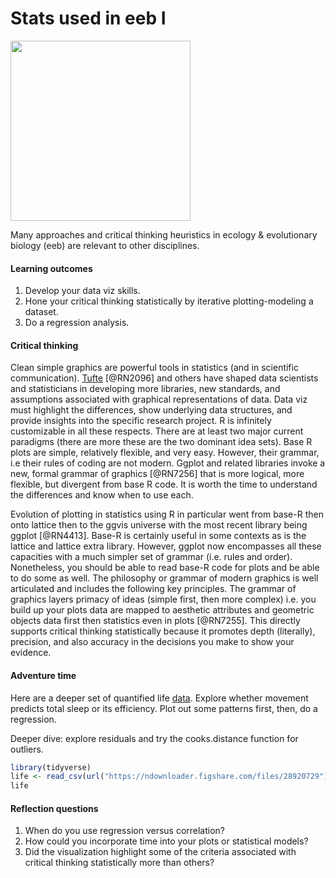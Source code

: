 # Stats used in eeb I {#eebI}  

![](./eebI.png){width=3in}   

Many approaches and critical thinking heuristics in ecology & evolutionary biology (eeb) are relevant to other disciplines.  

#### Learning outcomes {-}  
1. Develop your data viz skills.  
2. Hone your critical thinking statistically by iterative plotting-modeling a dataset.   
3. Do a regression analysis.  

#### Critical thinking {-}  
Clean simple graphics are powerful tools in statistics (and in scientific communication). [Tufte](https://www.edwardtufte.com/tufte/) [@RN2096] and others have shaped data scientists and statisticians in developing more libraries, new standards, and assumptions associated with graphical representations of data. Data viz must highlight the differences, show underlying data structures, and provide insights into the specific research project. R is infinitely customizable in all these respects. There are at least two major current paradigms (there are more these are the two dominant idea sets). Base R plots are simple, relatively flexible, and very easy. However, their grammar, i.e their rules of coding are not modern. Ggplot and related libraries invoke a new, formal grammar of graphics [@RN7256] that is more logical, more flexible, but divergent from base R code. It is worth the time to understand the differences and know when to use each.

Evolution of plotting in statistics using R in particular went from base-R then onto lattice then to the ggvis universe with the most recent library being ggplot [@RN4413]. Base-R is certainly useful in some contexts as is the lattice and lattice extra library. However, ggplot now encompasses all these capacities with a much simpler set of grammar (i.e. rules and order). Nonetheless, you should be able to read base-R code for plots and be able to do some as well. The philosophy or grammar of modern graphics is well articulated and includes the following key principles. The grammar of graphics layers primacy of ideas (simple first, then more complex) i.e. you build up your plots data are mapped to aesthetic attributes and geometric objects data first then statistics even in plots [@RN7255]. This directly supports critical thinking statistically because it promotes depth (literally), precision, and also accuracy in the decisions you make to show your evidence.   

#### Adventure time {-}  
Here are a deeper set of quantified life [data](https://figshare.com/articles/dataset/Quantified_life/12803105). Explore whether movement predicts total sleep or its efficiency. Plot out some patterns first, then, do a regression.  

Deeper dive: explore residuals and try the cooks.distance function for outliers.  

```r
library(tidyverse)
life <- read_csv(url("https://ndownloader.figshare.com/files/28920729"))
life

```

#### Reflection questions {-}  
1. When do you use regression versus correlation?  
2. How could you incorporate time into your plots or statistical models?  
3. Did the visualization highlight some of the criteria associated with critical thinking statistically more than others?  

